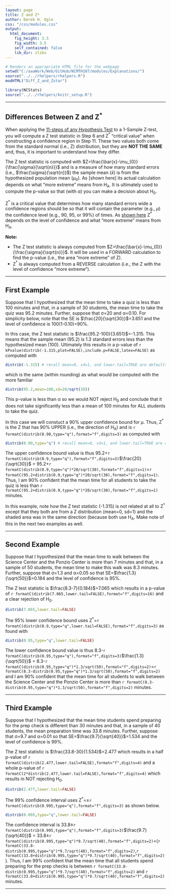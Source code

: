 ```yaml
---
layout: page
title: Z and Z*
author: Derek H. Ogle
css: "/css/modules.css"
output:
  html_document:
    fig_height: 3.5
    fig_width: 3.5
    self_contained: false
    lib_dir: zlibs
---
```


```r
# Renders an appropriate HTML file for the webpage
setwd("C:/aaaWork/Web/GitHub/NCMTH107/modules/Explanations/")
source("../../rhelpers/rhelpers.R")
modHTML("Diff_Z_and_Zstar")
```

```r
library(NCStats)
source("../../rhelpers/knitr_setup.R")
```

----

## Differences Between Z and Z<sup>*</sup>

When applying the [11-steps of any Hypothesis Test](../11-steps) to a 1-Sample Z-test, you will compute a Z test statistic in Step 6 and Z$^{*}$ "critical value" when constructing a confidence region in Step 11. These two values both come from the standard normal (i.e., Z) distribution, but they are **NOT THE SAME** and, thus, it is important to understand how they differ.

The Z test statistic is computed with $Z=\frac{\bar{x}-\mu_{0}}{\frac{\sigma}{\sqrt{n}}}$ and is a measure of how many standard errors (i.e., $\frac{\sigma}{\sqrt{n}}$) the sample mean ($\bar{x}$) is from the hypothesized population mean ($\mu_{0}$). As [shown here] its actual calculation  depends on what "more extreme" means from H<sub>A</sub>. It is ultimately used to compute the p-value so that (with &alpha;) you can make a decision about H<sub>0</sub>.

Z$^{*}$ is a critical value that determines how many standard errors wide a confidence regions should be so that it will contain the parameter (e.g., $\mu$) the confidence level (e.g., 90, 95, or 99%) of times. As [shown here](Calc_CI_Z) Z$^{*}$ depends on the level of confidence and what "more extreme" means from H<sub>A</sub>.

<div class="alert alert-warning">
<strong>Note:</strong> 
<ul>
<li>The Z test statistic is always computed from $Z=\frac{\bar{x}-\mu_{0}}{\frac{\sigma}{\sqrt{n}}}$. It will be used in a FORWARD calculation to find the p-value (i.e., the area "more extreme" of Z).</li>
<li>Z$^{*}$ is always computed from a REVERSE calculation (i.e., the Z with the level of confidence "more extreme").</li>
</ul>
</div>

----

## First Example
Suppose that I hypothesized that the mean time to take a quiz is less than 100 minutes and that, in a sample of 30 students, the mean time to take the quiz was 95.2 minutes. Further, suppose that &sigma;=20 and &alpha;=0.10. For simplicity below, note that the SE is $\frac{20}{\sqrt{30}}$=3.651 and the level of confidence is 100(1-0.10)=90%.

In this case, the Z test statistic is $\frac{95.2-100}{3.651}$=-1.315. This means that the sample mean (95.2) is 1.3 standard errors less than the hypothesized mean (100). Ultimately this results in a p-value of `r kPvalue(distrib(-1.315,plot=FALSE),include.p=FALSE,latex=FALSE)` as computed with
```r
distrib(-1.315) # recall mean=0, sd=1, and lower.tail=TRUE are defaults
```

which is the same (within rounding) as what would be computed with the more familiar
```r
distrib(95.2,mean=100,sd=20/sqrt(30))
```

This p-value is less than &alpha; so we would NOT reject H<sub>0</sub> and conclude that it does not take significantly less than a mean of 100 minutes for ALL students to take the quiz.

In this case we will constuct a 90% upper confidence bound for &mu;. Thus, Z$^{*}$ is the Z that has 90% UPPER (i.e., the direction of H<sub>A</sub>) and is `r formatC(distrib(0.90,type="q"),format="f",digits=3)` as computed with
```r
distrib(0.90,type="q") # recall mean=0, sd=1, and lower.tail=TRUE are defaults
```

The upper confidence bound value is thus 95.2+`r formatC(distrib(0.9,type="q"),format="f",digits=3)`$\frac{20}{\sqrt{30}}$ = 95.2+`r formatC(distrib(0.9,type="q")*20/sqrt(30),format="f",digits=1)`=`r formatC(95.2+distrib(0.9,type="q")*20/sqrt(30),format="f",digits=1)`. Thus, I am 90% confident that the mean time for all students to take the quiz is less than `r formatC(95.2+distrib(0.9,type="q")*20/sqrt(30),format="f",digits=1)` minutes.

<div class="alert alert-warning">
In this example, note how the Z test statistic (-1.315) is not related at all to Z$^{*}$ except that they both are from a Z distribution (mean=0, sd=1) and the shaded area was in the same direction (because both use H<sub>A</sub>. Make note of this in the next two examples as well.
</div>

----

## Second Example
Suppose that I hypothesized that the mean time to walk between the Science Center and the Ponzio Center is more than 7 minutes and that, in a sample of 50 students, the mean time to make this walk was 8.3 minutes. Further, suppose that &sigma;=1.3 and &alpha;=0.05 so that SE=$\frac{1.3}{\sqrt{50}}$=0.184 and the level of confidence is 95%.

The Z test statistic is $\frac{8.3-7}{0.184}$=7.065 which results in a p-value of `r formatC(distrib(7.065,lower.tail=FALSE),format="f",digits=16)` and a clear rejection of H<sub>0</sub>.
```r
distrib(7.065,lower.tail=FALSE)
```

The 95% lower confidence bound uses Z$^{*}$=`r formatC(distrib(0.9,type="q",lower.tail=FALSE),format="f",digits=3)` as found with
```r
distrib(0.95,type="q",lower.tail=FALSE)
```

The lower confidence bound value is thus 8.3-`r formatC(distrib(0.95,type="q"),format="f",digits=3)`$\frac{1.3}{\sqrt{50}}$ = 8.3-`r formatC(distrib(0.95,type="q")*1.3/sqrt(50),format="f",digits=2)`=`r formatC(8.3-distrib(0.95,type="q")*1.3/sqrt(50),format="f",digits=2)` and I am 90% confident that the mean time for all students to walk between the Science Center and the Ponzio Center is more than `r formatC(8.3-distrib(0.95,type="q")*1.3/sqrt(50),format="f",digits=2)` minutes.

----

## Third Example
Suppose that I hypothesized that the mean time students spend preparing for the prep check is different than 30 minutes and that, in a sample of 40 students, the mean preparation time was 33.8 minutes. Further, suppose that &sigma;=9.7 and &alpha;=0.01 so that SE=$\frac{9.7}{\sqrt{40}}$=1.534 and the level of confidence is 99%.

The Z test statistic is $\frac{33.8-30}{1.534}$=2.477 which results in a half p-value of `r formatC(distrib(2.477,lower.tail=FALSE),format="f",digits=4)` and a whole p-value of `r formatC(2*distrib(2.477,lower.tail=FALSE),format="f",digits=4)` which results in NOT rejecting H<sub>0</sub>.
```r
distrib(2.477,lower.tail=FALSE)
```

The 99% confidence interval uses Z$^{*}$=&plusmn;`r formatC(distrib(0.995,type="q"),format="f",digits=3)` as shown below.
```r
distrib(0.005,type="q",lower.tail=FALSE)
```

The confidence interval is 33.8&plusmn;`r formatC(distrib(0.995,type="q"),format="f",digits=3)`$\frac{9.7}{\sqrt{40}}$ = 33.8&plusmn;`r formatC(distrib(0.995,type="q")*9.7/sqrt(40),format="f",digits=2)`=(`r formatC(33.8-distrib(0.995,type="q")*9.7/sqrt(40),format="f",digits=2)`,`r formatC(33.8+distrib(0.995,type="q")*9.7/sqrt(40),format="f",digits=2)`). Thus, I am 99% confident that the mean time that all students spend preparing for the prep checks is between `r formatC(33.8-distrib(0.995,type="q")*9.7/sqrt(40),format="f",digits=2)` and `r formatC(33.8+distrib(0.995,type="q")*9.7/sqrt(40),format="f",digits=2)` minutes.

----
